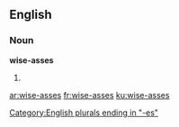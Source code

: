 ==English==

===Noun===
'''wise-asses'''

# {{plural of|wise-ass}}

[[Category:English plurals ending in "-es"]]

[[ar:wise-asses]]
[[fr:wise-asses]]
[[ku:wise-asses]]